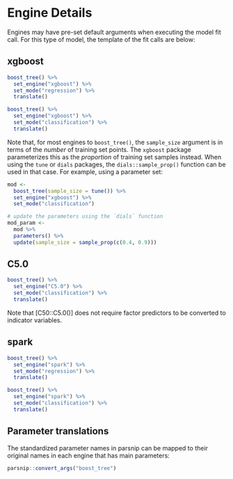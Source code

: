 # Engine Details

Engines may have pre-set default arguments when executing the model fit call. For this type of model, the template of the fit calls are below:

## xgboost

```r
boost_tree() %>% 
  set_engine("xgboost") %>% 
  set_mode("regression") %>% 
  translate()
```

```r
boost_tree() %>% 
  set_engine("xgboost") %>% 
  set_mode("classification") %>% 
  translate()
```

Note that, for most engines to `boost_tree()`, the `sample_size` argument is in
terms of the _number_ of training set points. The `xgboost` package parameterizes
this as the _proportion_ of training set samples instead. When using the `tune`
or `dials` packages, the `dials::sample_prop()` function can be used in that
case. For example, using a parameter set:

```r
mod <- 
  boost_tree(sample_size = tune()) %>% 
  set_engine("xgboost") %>% 
  set_mode("classification")

# update the parameters using the `dials` function
mod_param <- 
  mod %>% 
  parameters() %>% 
  update(sample_size = sample_prop(c(0.4, 0.9)))
```

## C5.0

```r
boost_tree() %>% 
  set_engine("C5.0") %>% 
  set_mode("classification") %>% 
  translate()
```

Note that [C50::C5.0()] does not require factor predictors to be converted 
to indicator variables. 

## spark

```r
boost_tree() %>% 
  set_engine("spark") %>% 
  set_mode("regression") %>% 
  translate()
```

```r
boost_tree() %>% 
  set_engine("spark") %>% 
  set_mode("classification") %>% 
  translate()
```


## Parameter translations

The standardized parameter names in parsnip can be mapped to their original names in each engine that has main parameters:

```r
parsnip::convert_args("boost_tree")
```

